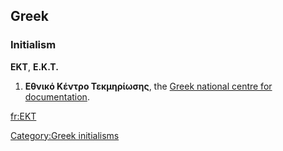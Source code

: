 ==Greek==

===Initialism===
'''ΕΚΤ''', '''Ε.Κ.Τ.'''

# '''Εθνικό Κέντρο Τεκμηρίωσης''', the [http://www.ekt.gr/ Greek national centre for documentation].

[[Category:Greek initialisms]]

[[fr:ΕΚΤ]]